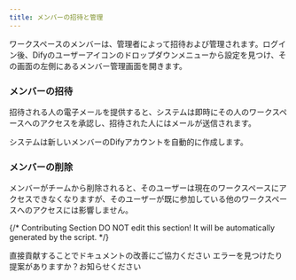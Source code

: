 ```yaml
---
title: メンバーの招待と管理
---
```


ワークスペースのメンバーは、管理者によって招待および管理されます。ログイン後、Difyのユーザーアイコンのドロップダウンメニューから設定を見つけ、その画面の左側にあるメンバー管理画面を開きます。

### メンバーの招待

招待される人の電子メールを提供すると、システムは即時にその人のワークスペースへのアクセスを承認し、招待された人にはメールが送信されます。

システムは新しいメンバーのDifyアカウントを自動的に作成します。

### メンバーの削除

メンバーがチームから削除されると、そのユーザーは現在のワークスペースにアクセスできなくなりますが、そのユーザーが既に参加している他のワークスペースへのアクセスには影響しません。

{/*
Contributing Section
DO NOT edit this section!
It will be automatically generated by the script.
*/}

<CardGroup cols="2">
    <Card
        title="このページを編集する"
        icon="pen-to-square"
        href="https://github.com/langgenius/dify-docs-mintlify/edit/main/ja-jp/guides/workspace/invite-and-manage-members.mdx"
    >
        直接貢献することでドキュメントの改善にご協力ください
    </Card>
    <Card
        title="問題を報告する"
        icon="github"
        href="https://github.com/langgenius/dify-docs-mintlify/issues/new?title=ドキュメントの問題%3A%20e-and-manage-memb&body=%23%23%20問題の説明%0A%3C%21--%20発見した問題について簡単に説明してください%20--%3E%0A%0A%23%23%20ページリンク%0Ahttps%3A%2F%2Fgithub.com%2Flanggenius%2Fdify-docs-mintlify%2Fblob%2Fmain%2Fja-jp/guides/workspace%2Finvite-and-manage-members.mdx%0A%0A%23%23%20提案される変更%0A%3C%21--%20特定の変更案がある場合は、ここで説明してください%20--%3E%0A%0A%3C%21--%20ドキュメントの品質向上にご協力いただきありがとうございます！%20--%3E"
    >
        エラーを見つけたり提案がありますか？お知らせください
    </Card>
</CardGroup>
